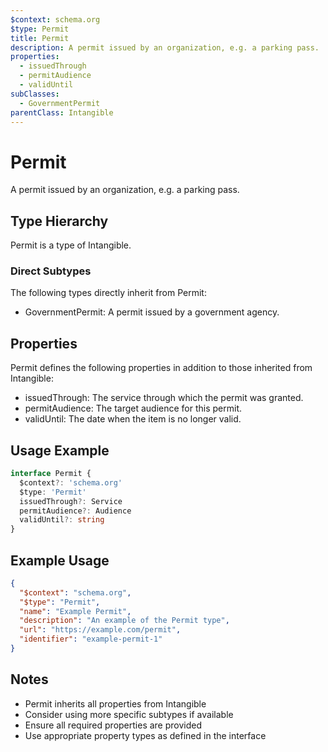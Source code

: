```yaml
---
$context: schema.org
$type: Permit
title: Permit
description: A permit issued by an organization, e.g. a parking pass.
properties:
  - issuedThrough
  - permitAudience
  - validUntil
subClasses:
  - GovernmentPermit
parentClass: Intangible
---
```


# Permit

A permit issued by an organization, e.g. a parking pass.

## Type Hierarchy

Permit is a type of Intangible.

### Direct Subtypes

The following types directly inherit from Permit:

- GovernmentPermit: A permit issued by a government agency.

## Properties

Permit defines the following properties in addition to those inherited from Intangible:

- issuedThrough: The service through which the permit was granted.
- permitAudience: The target audience for this permit.
- validUntil: The date when the item is no longer valid.

## Usage Example

```typescript
interface Permit {
  $context?: 'schema.org'
  $type: 'Permit'
  issuedThrough?: Service
  permitAudience?: Audience
  validUntil?: string
}
```

## Example Usage

```json
{
  "$context": "schema.org",
  "$type": "Permit",
  "name": "Example Permit",
  "description": "An example of the Permit type",
  "url": "https://example.com/permit",
  "identifier": "example-permit-1"
}
```

## Notes

- Permit inherits all properties from Intangible
- Consider using more specific subtypes if available
- Ensure all required properties are provided
- Use appropriate property types as defined in the interface
